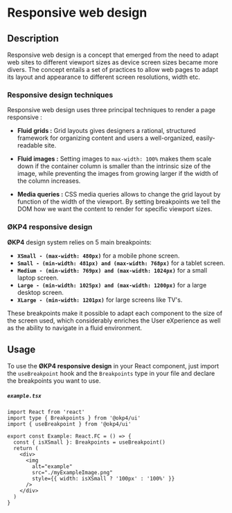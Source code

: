
<Meta title="Guidelines/Responsive Web Design" />

# Responsive web design

## Description

Responsive web design is a concept that emerged from the need to adapt web sites to different viewport sizes as device screen
sizes became more divers. The concept entails a set of practices to allow web pages to adapt its layout and appearance to different
screen resolutions, width etc.

### Responsive design techniques

Responsive web design uses three principal techniques to render a page responsive :

- **Fluid grids :** Grid layouts gives designers a rational, structured framework for organizing content and users a well-organized, easily-readable site.

- **Fluid images :** Setting images to `max-width: 100%` makes them scale down if the container column is smaller than the intrinsic size of the image,
  while preventing the images from growing larger if the width of the column increases.

- **Media queries :** CSS media queries allows to change the grid layout by function of the width of the viewport. By setting breakpoints we tell the
  DOM how we want the content to render for specific viewport sizes.

### ØKP4 responsive design

**ØKP4** design system relies on 5 main breakpoints:

- **`XSmall - (max-width: 480px)`** for a mobile phone screen.
- **`Small - (min-width: 481px) and (max-width: 768px)`** for a tablet screen.
- **`Medium - (min-width: 769px) and (max-width: 1024px)`** for a small laptop screen.
- **`Large - (min-width: 1025px) and (max-width: 1200px)`** for a large desktop screen.
- **`XLarge - (min-width: 1201px)`** for large screens like TV's.

These breakpoints make it possible to adapt each component to the size of the screen used, which considerably enriches the User eXperience as well as the ability to navigate in a fluid environment.

## Usage

To use the **ØKP4 responsive design** in your React component, just import the `useBreakpoint` hook and the `Breakpoints` type in your file and declare
the breakpoints you want to use.

##### **`example.tsx`**

```tsx
import React from 'react'
import type { Breakpoints } from '@okp4/ui'
import { useBreakpoint } from '@okp4/ui'

export const Example: React.FC = () => {
  const { isXSmall }: Breakpoints = useBreakpoint()
  return (
    <div>
      <img
        alt="example"
        src="./myExampleImage.png"
        style={{ width: isXSmall ? '100px' : '100%' }}
      />
    </div>
  )
}
```
